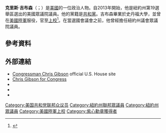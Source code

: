 {{NoteTA|G1=USState}}
{{Infobox person
|name = 克里斯·吉布森
|image = Chris Gibson 2.jpg
|image_width = 240px
|caption = 
|birth_date = {{birth date|1964|05|13}}
|birth_place = {{USA}}[[紐約州|紐約州]][[拿騷縣_(紐約州)|拿騷縣]]
|death_date = 
|death_place = 
|nationality={{USA}}
|profession = [[美國眾議院|美國眾議院]]議員
|specialty = 
| module2                   = {{Infobox military person |embed=yes
|rank=[[File:US-O6_insignia.svg|23px]] [[上校|上校]]
| branch        = {{flagicon image|Flag of the United States Army (unofficial proportions).svg}} [[美國陸軍|美國陸軍]]
|unit=
|serviceyears = 1986年—2010年
}}
}}
'''克里斯·吉布森'''（{{lang-en|Chris Gibson}}；{{bd|1964年|5月13日}}）是[[美國|美國]]的一位政治人物。自2013年開始，他是紐約州第19選舉區選出的美國眾議院議員。他的黨籍是[[共和黨_(美國)|共和黨]]。吉布森畢業於史丹福大學，並曾在[[美國陸軍|美國陸軍]]服役，官至[[上校|上校]]<ref name="HooverI">{{cite web |url=http://www.hoover.org/fellows/9756 |title=Colonel Chris Gibson |author=Staff |date=2012-03-12 |work=Hoover Institution, Stanford University |accessdate=2013-01-27 |archiveurl=https://archive.is/20130415010554/http://www.hoover.org/fellows/9756 |archivedate=2013-04-15 |deadurl=yes }}</ref>。在當選國會議會之前，他曾經擔任紐約州議會眾議院議員。

== 參考資料 ==
{{reflist}}

== 外部連結 ==
{{Commons category|Chris Gibson}}
* [https://web.archive.org/web/20160101175245/http://gibson.house.gov/ Congressman Chris Gibson] official U.S. House site
* [https://web.archive.org/web/20180519134248/http://www.chrisgibsonforcongress.com/ Chris Gibson for Congress]
* {{Dmoz|Regional/North_America/United_States/New_York/Government/Federal/US_House_of_Representatives/Chris_Gibson_%5BR-19%5D|Chris Gibson}}
* {{C-SPAN|chrisgibson}}
* {{CongLinks | congbio = G000564 | ballot = Chris_Gibson | nndb = 943/000264151 | votesmart = 127042 | govtrack = 412453 | opencong = 412453 | rollcall = 32720 | politifact = | fec = H0NY20095 | opensecrets = N00031998 | assets = chris-gibson | legistorm = 2777/Rep_Chris_Gibson_NY.html | followthemoney = | ontheissues = NY/Chris_Gibson.htm | congress = christopher-gibson/2043 | worldcat = lccn-nr98-13721 | c-span = chrisgibson | imdb = 4296809 | bloomberg = | nyt = | washpo = gIQAHlhZKP }}

{{DEFAULTSORT:Gibson, Chris}}
[[Category:美国共和党联邦众议员|Category:美国共和党联邦众议员]]
[[Category:紐約州聯邦眾議員|Category:紐約州聯邦眾議員]]
[[Category:紐約州眾議員|Category:紐約州眾議員]]
[[Category:美國陸軍上校|Category:美國陸軍上校]]
[[Category:紫心勳章獲得者|Category:紫心勳章獲得者]]